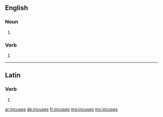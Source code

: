 ==English==

===Noun===
{{head|en|plural}}

# {{plural of|incuse|lang=en|nocat=1}}

===Verb===
{{head|en}}

# {{en-third-person singular of|incuse}}

----

==Latin==

===Verb===
{{la-verb-form|incūsēs}}

# {{conjugation of|incūsō||2|s|pres|act|sub|lang=la}}

[[ar:incuses]]
[[de:incuses]]
[[fr:incuses]]
[[mg:incuses]]
[[my:incuses]]